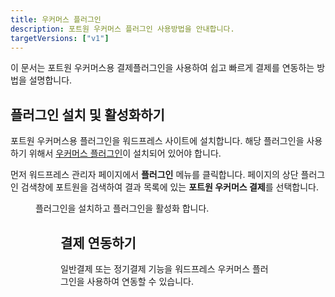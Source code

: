 ```yaml
---
title: 우커머스 플러그인
description: 포트원 우커머스 플러그인 사용방법을 안내합니다.
targetVersions: ["v1"]
---
```




이 문서는 포트원 우커머스용 결제플러그인을 사용하여 쉽고 빠르게 결제를 연동하는 방법을 설명합니다.

## 플러그인 설치 및 활성화하기

포트원 우커머스용 플러그인을 워드프레스 사이트에 설치합니다. 해당 플러그인을 사용하기 위해서
[우커머스 플러그인](https://ko.wordpress.org/plugins/woocommerce/)이 설치되어 있어야 합니다.

먼저 워드프레스 관리자 페이지에서 **플러그인** 메뉴를 클릭합니다. 페이지의 상단 플러그인 검색창에 포트원을 검색하여 결과 목록에 있는 **포트원
우커머스 결제**를 선택합니다.

<Figure src={image1} />

플러그인을 설치하고 플러그인을 활성화 합니다.

<Figure src={image2} />

## 결제 연동하기

일반결제 또는 정기결제 기능을 워드프레스 우커머스 플러그인을 사용하여 연동할 수 있습니다.

<ContentRef slug="/ko/wordpress/wordpress/woocommerce/payment" />

<ContentRef slug="/ko/wordpress/wordpress/woocommerce/subscription" />
